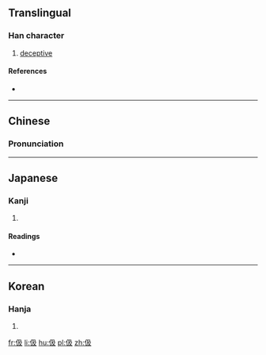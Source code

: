 ==Translingual==

===Han character===
{{Han char|rn=9|rad=人|as=04|sn=6|four=2724<sub>7</sub>|canj=人弓竹水 (ONHE)|ids=⿰[[亻]][[及]]}}

# [[deceptive]]

====References====
* {{Han ref|kx=0095.180|dkj=00433|dj=0202.020|hdz=10125.050|uh=4F0B|ud=20235|bh=A5F9|bd=42489}}

----

==Chinese==
{{zh-forms}}

===Pronunciation===
{{zh-pron
|m=jí
|c=kap1
|mc=y
|oc=y
|ma=
|cat=a
}}

----

==Japanese==

===Kanji===
{{ja-kanji|grade=|rs=人04}}

# {{defn|lang=ja|sort=人04}}

====Readings====
* {{ja-readings|on=[[きゅう]] (kyū)|kun=[[きびしい]] (kibishii)}}

----

==Korean==

===Hanja===
{{ko-hanja|hangeul=급|rv=geup|mr=kŭp}}

# {{defn|lang=ko|sort=人04}}

[[fr:伋]]
[[li:伋]]
[[hu:伋]]
[[pl:伋]]
[[zh:伋]]
